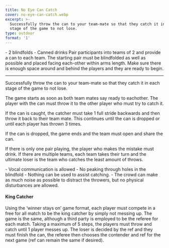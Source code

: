 ```yaml
---
title: No Eye Can Catch
cover: no-eye-can-catch.webp
excerpt: >-
  Successfully throw the can to your team-mate so that they catch it in each
  stage of the game to not lose.
type: outdoor
format: '1'
---
```


<GameHero
  cover="/BeerGoggleGames/images/no-eye-can-catch.webp"
  alt="No Eye Can Catch"
/>

<GameSection title="Equipment" icon="/BeerGoggleGames/images/liquor.webp">
-   2 blindfolds
-   Canned drinks
</GameSection>

<GameSection title="Setup" icon="/BeerGoggleGames/images/settings.webp">
Pair participants into teams of 2 and provide a can to each team. The starting pair must be blindfolded as well as possible and placed facing each-other within arms length. Make sure there is enough space around and behind the players and they are ready to begin.

* * *
</GameSection>

<GameSection title="Aim of the Game" icon="/BeerGoggleGames/images/target.webp">
<p>Successfully throw the can to your team-mate so that they catch it in each stage of the game to not lose.</p>
</GameSection>

<GameSection title="How to Play" icon="/BeerGoggleGames/images/question.webp">
The game starts as soon as both team mates say ready to eachother. The player with the can must throw it to the other player who must try to catch it.

If the can is caught, the catcher must take 1 full stride backwards and then throw it back to their team mate. This continues until the can is dropped or until each player has thrown 3 times.

If the can is dropped, the game ends and the team must open and share the can.

If there is only one pair playing, the player who makes the mistake must drink. If there are multiple teams, each team takes their turn and the ultimate loser is the team who catches the least amount of throws.
</GameSection>

<GameSection title="Rules" icon="/BeerGoggleGames/images/rules.webp">
-   Vocal communication is allowed
-   No peaking through holes in the blindfold
-   Nothing can be used to assist catching.
-   The crowd can make as much noise as possible to distract the throwers, but no physical disturbances are allowed.
</GameSection>

<GameSection title="Special Edition" icon="/BeerGoggleGames/images/special.webp">

<h4>King Catcher</h4>

<p>Using the ‘winner stays on’ game format, each player must compete in a free for all match to be the king catcher by simply not messing up. The game is the same, although a third party is employed to be the referee for each match. Taking a maximum of 5 steps, the players must throw and catch until 1 player messes up. The loser is decided by the ref and they must finish the can, the referee then chooses the contender and ref for the next game (ref can remain the same if desired).</p>
</GameSection>

<ShareButtons title="No Eye Can Catch" />

<FeedbackCard>
</FeedbackCard>
